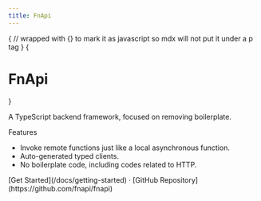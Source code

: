 ```yaml
---
title: FnApi
---
```


<style jsx global>{`
  body {
    background-image: radial-gradient(#ddd 1px, transparent 0), radial-gradient(#ddd
          1px, transparent 0);
    background-position: 0 0, 25px 25px;
    background-size: 50px 50px;
  }
  .dark body {
    background-image: radial-gradient(#333 1px, transparent 0), radial-gradient(#333
          1px, transparent 0);
  }
`}</style>

{
// wrapped with {} to mark it as javascript so mdx will not put it under a p tag
}
{<h1 className="text-center font-extrabold md:text-5xl mt-8">FnApi</h1>}

A TypeScript backend framework, focused on removing boilerplate.

Features

- Invoke remote functions just like a local asynchronous function.
- Auto-generated typed clients.
- No boilerplate code, including codes related to HTTP.

<div style={{ textAlign: "center", marginTop: "4rem" }}>
  [Get Started](/docs/getting-started) · [GitHub
  Repository](https://github.com/fnapi/fnapi)
</div>
